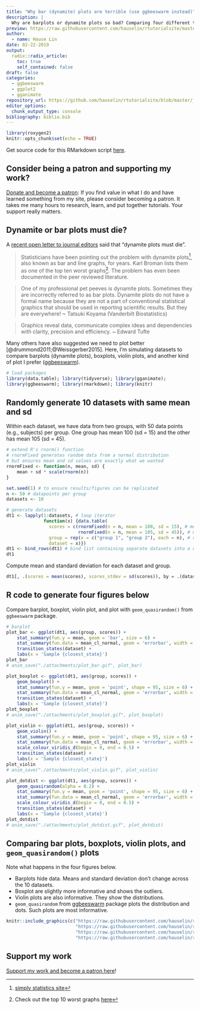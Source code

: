 ```yaml
---
title: "Why bar (dynamite) plots are terrible (use ggbeeswarm instead)"
description: |
  Why are barplots or dynamite plots so bad? Comparing four different types of plots: barplot, boxplot, violinplot, and geom_quasirandom plot
preview: https://raw.githubusercontent.com/hauselin/rtutorialsite/master/docs/attachments/plot_dotdist.gif
author:
  - name: Hause Lin
date: 02-22-2019
output:
  radix::radix_article:
    toc: true
    self_contained: false
draft: false
categories: 
  - ggbeeswarm
  - ggplot2
  - gganimate
repository_url: https://github.com/hauselin/rtutorialsite/blob/master/_posts/2019-02-22-why-we-should-never-use-barplots-use-geomquasirandom-instead/why-we-should-never-use-barplots-use-geomquasirandom-instead.Rmd
editor_options: 
  chunk_output_type: console
bibliography: biblio.bib
---
```


```r
library(roxygen2)
knitr::opts_chunk$set(echo = TRUE)
```

Get source code for this RMarkdown script [here](https://github.com/hauselin/rtutorialsite/blob/master/_posts/2019-02-22-why-we-should-never-use-barplots-use-geomquasirandom-instead/why-we-should-never-use-barplots-use-geomquasirandom-instead.Rmd).

## Consider being a patron and supporting my work?

[Donate and become a patron](https://donorbox.org/support-my-teaching): If you find value in what I do and have learned something from my site, please consider becoming a patron. It takes me many hours to research, learn, and put together tutorials. Your support really matters.

## Dynamite or bar plots must die?

A [recent open letter to journal editors](https://simplystatistics.org/2019/02/21/dynamite-plots-must-die/) said that "dynamite plots must die".

> Statisticians have been pointing out the problem with dynamite plots^[[simply statistics site](https://simplystatistics.org/2019/02/21/dynamite-plots-must-die/)], also known as bar and line graphs, for years. Karl Broman lists them as one of the top ten worst graphs^[Check out the top 10 worst graphs [here](https://www.biostat.wisc.edu/~kbroman/topten_worstgraphs)]. The problem has even been documented in the peer reviewed literature.

> One of my professional pet peeves is dynamite plots. Sometimes they are incorrectly referred to as bar plots. Dynamite plots do not have a formal name because they are not a part of conventional statistical graphics that should be used in reporting scientific results. But they are everywhere! ~ Tatsuki Koyama (Vanderbilt Biostatistics)

> Graphics reveal data, communicate complex ideas and dependencies with clarity, precision and efficiency. ~ Edward Tufte

Many others have also suggested we need to plot better [@drummond2011;@Weissgerber2015]. Here, I'm simulating datasets to compare barplots (dynamite plots), boxplots, violin plots, and another kind of plot I prefer ([ggbeeswarm](https://github.com/eclarke/ggbeeswarm)). 

```r
# load packages
library(data.table); library(tidyverse); library(gganimate); 
library(ggbeeswarm); library(rmarkdown); library(knitr)
```

## Randomly generate 10 datasets with same mean and sd

Within each dataset, we have data from two groups, with 50 data points (e.g., subjects) per group. One group has mean 100 (sd = 15) and the other has mean 105 (sd = 45). 

```r
# extend R's rnorm() function 
# rnormFixed generates random data from a normal distribution 
# but ensures mean and sd values are exactly what we wanted
rnormFixed <- function(n, mean, sd) {
    mean + sd * scale(rnorm(n))
}

set.seed(1) # to ensure results/figures can be replicated
n <- 50 # datapoints per group
datasets <- 10

# generate datasets
dt1 <- lapply(1:datasets, # loop iterator 
              function(x) {data.table(
                scores = c(rnormFixed(n = n, mean = 100, sd = 15), # mean of group 1
                           rnormFixed(n = n, mean = 105, sd = 45)), # mean of group 2
                group = rep(x = c("group 1", "group 2"), each = n), # condition label
                dataset = x)})
dt1 <- bind_rows(dt1) # bind list containing separate datasets into a dataframe 
dt1
```

Compute mean and standard deviation for each dataset and group.

```r
dt1[, .(scores = mean(scores), scores_stdev = sd(scores)), by = .(dataset, group)]
```

## R code to generate four figures below

Compare barplot, boxplot, violin plot, and plot with `geom_quasirandom()` from `ggbeeswarm` package.

```r
# barplot
plot_bar <- ggplot(dt1, aes(group, scores)) + 
    stat_summary(fun.y = mean, geom = 'bar', size = 6) +
    stat_summary(fun.data = mean_cl_normal, geom = 'errorbar', width = 0, size = 1.1) +
    transition_states(dataset) +
    labs(x = 'Sample {closest_state}')
plot_bar
# anim_save("./attachments/plot_bar.gif", plot_bar)
```

```r
plot_boxplot <- ggplot(dt1, aes(group, scores)) + 
    geom_boxplot() +
    stat_summary(fun.y = mean, geom = 'point', shape = 95, size = 6) +
    stat_summary(fun.data = mean_cl_normal, geom = 'errorbar', width = 0) +
    transition_states(dataset) +
    labs(x = 'Sample {closest_state}')
plot_boxplot
# anim_save("./attachments/plot_boxplot.gif", plot_boxplot)
```

```r
plot_violin <- ggplot(dt1, aes(group, scores)) +
    geom_violin() +
    stat_summary(fun.y = mean, geom = 'point', shape = 95, size = 6) +
    stat_summary(fun.data = mean_cl_normal, geom = 'errorbar', width = 0, size = 1.1) +
    scale_colour_viridis_d(begin = 0, end = 0.5) +
    transition_states(dataset) +
    labs(x = 'Sample {closest_state}')
plot_violin
# anim_save("./attachments/plot_violin.gif", plot_violin)
```

```r
plot_dotdist <- ggplot(dt1, aes(group, scores)) +
    geom_quasirandom(alpha = 0.2) +
    stat_summary(fun.y = mean, geom = 'point', shape = 95, size = 6) +
    stat_summary(fun.data = mean_cl_normal, geom = 'errorbar', width = 0, size = 1.1) +
    scale_colour_viridis_d(begin = 0, end = 0.5) +
    transition_states(dataset) +
    labs(x = 'Sample {closest_state}')
plot_dotdist
# anim_save("./attachments/plot_dotdist.gif", plot_dotdist)
```

## Comparing bar plots, boxplots, violin plots, and `geom_quasirandom()` plots

Note what happens in the four figures below.

* Barplots hide data. Means and standard deviation don't change across the 10 datasets.
* Boxplot are slightly more informative and shows the outliers.
* Violin plots are also informative. They show the distributions.
* `geom_quasirandom` from [ggbeeswarm](https://github.com/eclarke/ggbeeswarm) package plots the distribution and dots. Such plots are most informative.

```r
knitr::include_graphics(c("https://raw.githubusercontent.com/hauselin/rtutorialsite/master/docs/attachments/plot_bar.gif", 
                          "https://raw.githubusercontent.com/hauselin/rtutorialsite/master/docs/attachments/plot_boxplot.gif", 
                          "https://raw.githubusercontent.com/hauselin/rtutorialsite/master/docs/attachments/plot_violin.gif", 
                          "https://raw.githubusercontent.com/hauselin/rtutorialsite/master/docs/attachments/plot_dotdist.gif"))
```

## Support my work

[Support my work and become a patron here](https://donorbox.org/support-my-teaching)!
